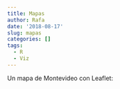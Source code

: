 ```yaml
---
title: Mapas
author: Rafa
date: '2018-08-17'
slug: mapas
categories: []
tags:
  - R
  - Viz
---
```


Un mapa de Montevideo con Leaflet:

